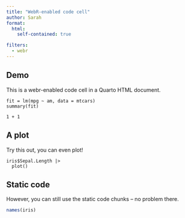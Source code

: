 ```yaml
---
title: "WebR-enabled code cell"
author: Sarah
format: 
  html:
    self-contained: true

filters:
  - webr
---
```


## Demo

This is a webr-enabled code cell in a Quarto HTML document.

```webr
fit = lm(mpg ~ am, data = mtcars)
summary(fit)
```

```webr
1 + 1 
```

## A plot

Try this out, you can even plot!

```webr
iris$Sepal.Length |> 
  plot()
```

## Static code

However, you can still use the static code chunks -- no problem there.

```r
names(iris)
```

